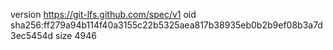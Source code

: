 version https://git-lfs.github.com/spec/v1
oid sha256:ff279a94b114f40a3155c22b5325aea817b38935eb0b2b9ef08b3a7d3ec5454d
size 4946
